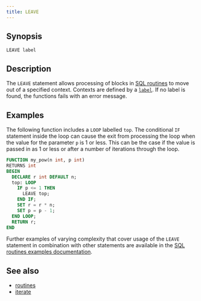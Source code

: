 ```yaml
---
title: LEAVE
---
```


## Synopsis

```text
LEAVE label
```

## Description

The `LEAVE` statement allows processing of blocks in [SQL
routines](/sql/routines/introduction.mdx) to move out of a specified context. Contexts
are defined by a [`label`](/sql/routines/introduction#labels). If no label is found, the functions
fails with an error message.

## Examples

The following function includes a `LOOP` labelled `top`. The conditional `IF`
statement inside the loop can cause the exit from processing the loop when the
value for the parameter `p` is 1 or less. This can be the case if the value is
passed in as 1 or less or after a number of iterations through the loop.

```sql
FUNCTION my_pow(n int, p int)
RETURNS int
BEGIN
  DECLARE r int DEFAULT n;
  top: LOOP
    IF p <= 1 THEN
      LEAVE top;
    END IF;
    SET r = r * n;
    SET p = p - 1;
  END LOOP;
  RETURN r;
END
```

Further examples of varying complexity that cover usage of the `LEAVE` statement
in combination with other statements are available in the [SQL routines examples
documentation](/sql/routines/examples.mdx).

## See also

* [routines](/sql/routines/introduction.mdx)
* [iterate](/sql/routines/iterate.mdx)
